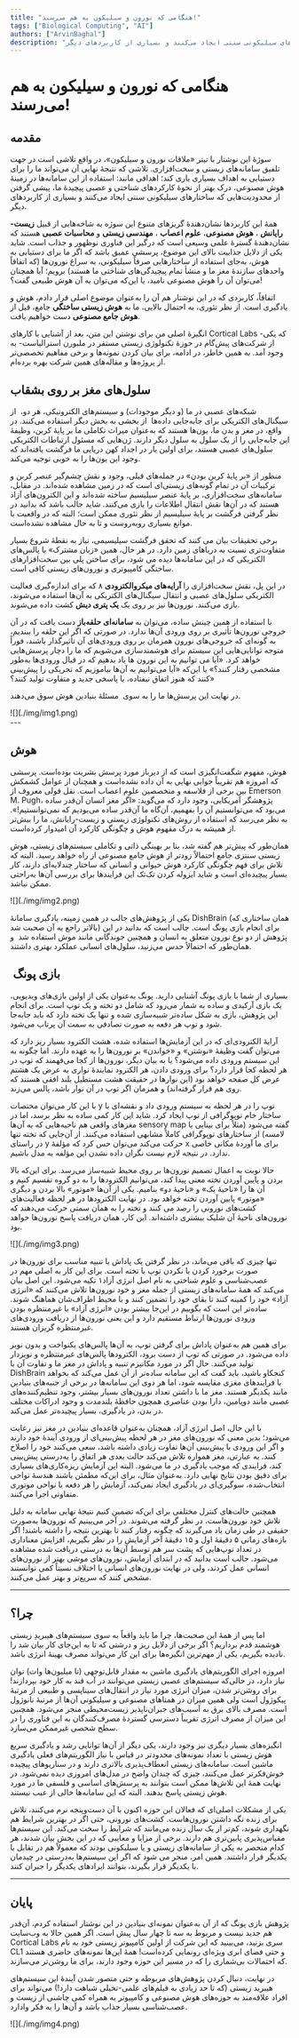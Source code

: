 ```yaml
---
title: "هنگامی که نورون و سیلیکون به هم می‌رسند!"
tags: ["Biological Computing", "AI"]
authors: ["ArvinBaghal"]
description: "سوژهٔ این نوشتار با تیتر «ملاقات نورون و سیلیکون»، در واقع تلاشی است در جهت تلفیق سامانه‌های زیستی و سخت‌افزاری. تلاشی که نتیجهٔ نهایی آن می‌تواند ما را برای دستیابی به اهداف بسیاری یاری کند؛ اهدافی مانند: استفاده از این سامانه‌ها در زمینهٔ هوش مصنوعی، درک بهتر از نحوهٔ کارکردهای شناختی و عصبی پیچیدهٔ ما، پیشی گرفتن از محدودیت‌هایی که ساختارهای سیلیکونی سنتی ایجاد می‌کنند و بسیاری از کاربردهای دیگر."
---
```


# هنگامی که نورون و سیلیکون به هم می‌رسند!

## مقدمه
سوژهٔ این نوشتار با تیتر «ملاقات نورون و سیلیکون»، در واقع تلاشی است در جهت تلفیق سامانه‌های زیستی و سخت‌افزاری. تلاشی که نتیجهٔ نهایی آن می‌تواند ما را برای دستیابی به اهداف بسیاری یاری کند؛ اهدافی مانند: استفاده از این سامانه‌ها در زمینهٔ هوش مصنوعی، درک بهتر از نحوهٔ کارکردهای شناختی و عصبی پیچیدهٔ ما، پیشی گرفتن از محدودیت‌هایی که ساختارهای سیلیکونی سنتی ایجاد می‌کنند و بسیاری از کاربردهای دیگر.

همهٔ این کاربردها نشان‌دهندۀ گریزهای متنوع این سوژه به شاخه‌هایی از قبیل
<Tooltip tip="Biocomputing"><span>**زیست-رایانش**</span></Tooltip>
، <Tooltip tip="AI"><span>**هوش مصنوعی**</span></Tooltip>، <Tooltip tip="Neuroscience"><span>**علوم اعصاب**</span></Tooltip>
، <Tooltip tip="Biological Engineering"><span>**مهندسی زیستی**</span></Tooltip> و <Tooltip tip="Neuromorphic Computing"><span>**محاسبات عصبی**</span></Tooltip> هستند که نشان‌دهندهٔ گسترهٔ علمی وسیعی است که درگیر این فناوری نوظهور و جذاب است. شاید یکی از دلایل جذابیت بالای این موضوع، پرسشی عمیق باشد که اگر ما برای دستیابی به هوش، به‌جای استفاده از ساختارهایی صرفاً سیلیکونی، به سراغ نورون‌ها (که اتفاقاً واحدهای سازندهٔ مغز ما و منشأ تمام پیچیدگی‌های شناختی ما هستند) برویم؛ آیا همچنان می‌توان آن را هوش مصنوعی نامید، یا این‌که می‌توان به آن هوش طبیعی گفت؟!

اتفاقاً، کاربردی که در این نوشتار هم آن را به‌عنوان موضوع اصلی قرار دادم، هوش و یادگیری است. از نظر تئوری، به احتمال بالایی، ما به <Tooltip tip="Synthetic Biological Intelligence (SBI)"><span>**هوش زیستی ساختگی**</span></Tooltip>
 جامع، قبل از <Tooltip tip="Artificial General Intelligence (AGI)"><span>**هوش جامع مصنوعی**</span></Tooltip> دست خواهیم یافت.

انگیزهٔ اصلی من برای نوشتن این متن، بعد از آشنایی با کارهای Cortical Labs -که یکی از شرکت‌های پیش‌گام در حوزۀ تکنولوژی زیستی مستقر در ملبورن استرالیاست- به وجود آمد. به همین خاطر، در ادامه، برای بیان کردن نمونه‌ها و برخی مفاهیم تخصصی‌تر از پروژه‌ها و مقاله‌های همین شرکت بهره برده‌ام.

## سلول‌های مغز بر روی بشقاب

شبکه‌های عصبی در ما (و دیگر موجودات) و سیستم‌های الکترونیکی، هر دو، 
از سیگنال‌های الکتریکی برای جا‌به‌جایی داده‌ها  از بخشی به بخش دیگر استفاده می‌کنند. در واقع، در مغز و بدن ما، یون‌ها هستند که به‌عنوان میراث تکاملی ما بر پایهٔ کربن، وظیفهٔ این جا‌به‌جایی را از یک سلول به سلول دیگر دارند. ژن‌هایی که مسئول ارتباطات الکتریکی سلول‌های عصبی هستند، برای اولین بار در اجداد کهن دریایی ما فرگشت یافته‌اند که وجود این یون‌ها را به خوبی توجیه می‌کند.

منظور از «بر پایهٔ کربن بودن» در جمله‌های قبلی، وجود و نقش چشم‌گیر عنصر کربن و ترکیبات آن در تمام گونه‌های زیستی‌ای است که در زمین مشاهده شده‌اند. در مقابل، سامانه‌های سخت‌افزاری، بر پایهٔ عنصر سیلیسیم ساخته شده‌اند و این الکترون‌های آزاد هستند که در آن‌ها نقش انتقال اطلاعات را بازی می‌کنند. شاید جالب باشد که بدانید در نظر گرفتن فرگشت بر پایهٔ سیلیسیم از نظر تئوری ممکن است؛ البته که در واقعیت با موانع بسیاری رو‌به‌روست و تا به حال مشاهده نشده‌است.

برخی تحقیقات بیان می کنند که تحقق فرگشت سیلیسیمی، نیاز به نقطهٔ شروع بسیار متفاوت‌تری نسبت به دریاهای زمین دارد. در هر حال، همین «زبان مشترک» یا پالس‌های الکتریکی که در این سامانه‌ها دیده می شود، برای ساختن پلی بین سخت‌افزار‌های ساختگی کامپیوتری و نورون‌های زیستی کافی است.

در این پل، نقش سخت‌افزاری را <Tooltip tip="Microelectrode Array (MEA)"><span>**آرایه‌های میکروالکترودی**</span></Tooltip>
۸ که برای اندازه‌گیری فعالیت الکتریکی سلول‌های عصبی و انتقال سیگنال‌های الکتریکی به آن‌ها استفاده می‌شوند، بازی می‌کنند. نورون‌ها نیز بر روی یک <Tooltip tip="Petri dish"><span>**یک پتری دیش**</span></Tooltip>
 کشت داده می‌شوند.

 با استفاده از همین چینش ساده، می‌توان به <Tooltip tip="Cloudflare"><span>**سامانه‌ای حلقه‌باز**</span></Tooltip>
 دست یافت که در آن خروجی نورون‌ها تأثیری بر روی ورودی آن‌ها ندارد. در صورتی که اگر این حلقه را ببندیم، به گونه‌ای که خروجی‌های نورون همزمان بر روی ورودی‌های آن تأثیرگذار باشند، فوراً متوجه توانایی‌هایی این سیستم برای هوشمندسازی می‌شویم که ما را دچار پرسش‌هایی خواهد کرد. «آیا می توانیم به این نورون ها یاد بدهیم که در قبال ورودی‌ها به‌طور مشخصی رفتار کنند؟» یا این‌که «آیا می‌توانیم به آن‌ها بیاموزیم که تحریکی را پیش‌بینی کنند که هنوز اتفاق نیفتاده، یا پاسخی جدید و متفاوت تولید کنند؟»

در نهایت این پرسش‌ها ما را به سوی 
 مسئلهٔ بنیادین هوش سوق می‌دهند.


<div style={{textAlign: 'center'}}>
    ![](./img/img1.png)
</div>
---

## هوش




هوش، مفهوم شگفت‌انگیزی است که از دیرباز مورد پرسش بشریت بوده‌است. پرسشی که امروزه هم تقریباً جوابی نهایی به آن داده نشده‌است و همچنان از عوامل کشمکش بین برخی از فلاسفه و متخصصین علوم اعصاب است. نقل قولی معروف از Emerson M. Pugh، پژوهشگر آمریکایی، وجود دارد که می‌گوید: «اگر مغز انسان آن‌قدر ساده می‌بود که می‌توانستیم آن را بفهمیم، آن‌گاه ما آن‌قدر ساده می‌بودیم که نمی‌توانستیم!». به نظر می‌رسد که استفاده از روش‌های تکنولوژی زیستی و زیست-رایانش، ما را بیش‌تر از همیشه به درک مفهوم هوش و چگونگی کارکرد آن امیدوار کرده‌است.

همان‌طور که پیش‌تر هم گفته شد، بنا بر بهینگی ذاتی و تکاملی سیستم‌های زیستی، هوش زیستی سنتزی جامع احتمالاً زودتر از هوش جامع مصنوعی از راه خواهد رسید. البته که تلاش برای فهم چگونگی کارکرد هوش حیوانی و انسانی که ساختار چندلایه‌ای دارند، کار بسیار پیچیده‌ای است و شاید ایزوله کردن تک‌تک این فرایندها برای بررسی آن‌ها به‌راحتی ممکن نباشد.

<div style={{textAlign: 'center'}}>
    ![](./img/img2.png)
</div>

یکی از پژوهش‌های جالب در همین زمینه، یادگیری سامانهٔ DishBrain (همان ساختاری که بالاتر راجع به آن صحبت شد) برای انجام بازی پونگ است. جالب است که بدانید در این پژوهش از دو نوع نورون متعلق به انسان و همچنین جوندگانی مانند موش استفاده شد 
و همان‌طور که احتمالاً حدس می‌زنید، سلول‌های انسانی عملکرد بهتری داشتند.


##  بازی پونگ


بسیاری از شما با بازی پونگ آشنایی دارید. پونگ به‌عنوان یکی از اولین بازی‌های ویدیویی، یک بازی آرکیدی و ساده به شمار می‌رود که شامل دو تخته و یک توپ است. برای انجام این پژوهش، بازی به شکل ساده‌تر شبیه‌سازی شده و تنها یک تخته دارد که باید جا‌به‌جا شود و توپ هر دفعه به صورت تصادفی به سمت آن پرتاب می‌شود.

آرایهٔ الکترودی‌ای که در این آزمایش‌ها استفاده شده، هشت الکترود بسیار ریز دارد که می‌توان گفت وظیفهٔ «نوشتن» و «خواندن» بر نورون‌ها را به عهده دارند. اما چگونه به این سیستم ورودی داده می‌شود؟ یا به بیان دیگر، نورون‌ها از کجا می‌فهمند که توپ در هر لحظه کجا قرار دارد؟ برای ورودی دادن، هر الکترود نمایندهٔ نواری به عرض یک هشتم عرض کل صفحه خواهد بود (این نوارها در حقیقت هشت مستطیل بلند افقی هستند که روی هم قرار گرفته‌اند) و همزمان اگر توپ در آن نوار باشد، پالس می‌زند.

با این کار می‌توان مختصات y توپ را در هر لحظه به سیستم ورودی داد و نقشه‌ای با ساختار خام توپوگرافی از توپ ایجاد کرد. شاید این کار کمی ساده به نظر برسد، اما در مغزهای واقعی هم ناحیه‌هایی که به آن‌ها sensory map گفته می‌شود (مثلاً برای بینایی یا لامسه) از ساختارهای توپوگرافی کاملاً مشابهی استفاده می‌کنند. از آن‌جایی که تخته تنها در راستای y حرکت می‌کند می‌توان حس کرد که مؤلفۀ x برای ما آوردهٔ مکانی خاصی ندارد. در نتیجه لازم نیست نگران داده نشدن این مؤلفه به مدل باشیم.

حالا نوبت به اعمال تصمیم نورون‌ها بر روی محیط شبیه‌ساز می‌رسد. برای این‌که بالا بردن و پایین آوردن تخته معنی پیدا کند، می‌توانیم الکترودها را به دو گروه تقسیم کنیم و آن ها را «ناحیهٔ یک» و «ناحیهٔ دو» بنامیم. یکی از آن‌ها «موتور» بالا بردن و دیگری «موتور» پایین آوردن تخته خواهد بود. در نهایت الکترودها در هر لحظه فعالیت‌های کشت‌های نورونی را رصد می کنند و تخته را به همان سمتی حرکت می‌دهند که نورون‌های ناحیهٔ آن شلیک بیشتری داشته‌اند. این کار، همان دریافت پاسخ نورون‌ها خواهد بود.

<div style={{textAlign: 'center'}}>
    ![](./img/img3.png)
</div>

تنها چیزی که باقی می‌ماند، در نظر گرفتن یک پاداش یا تنبیه مناسب برای نورون‌ها در صورت برخورد کردن یا نکردن توپ با تخته است. برای این کار به اصلی مهم در عصب‌شناسی و علوم شناختی به نام اصل انرژی آزاد۱ تکیه می‌شود. این اصل بیان می‌کند که
همهٔ سامانه‌های زیستی از جمله مغز و خود نورون‌ها تلاش می‌کنند که «انرژی آزاد» خود را کمینه کنند تا بقای خود را تضمین کنند و با محیط اطراف‌شان هماهنگ شوند. ساده‌تر این است که بگوییم در این‌جا بیشتر بودن «انرژی آزاد» با غیرمنتظره بودن ورودی نورون‌ها ارتباط مستقیم دارد و این یعنی نورون‌ها از دریافت ورودی‌های غیرمنتظره گریزان هستند.

برای همین هم به‌عنوان پاداش برای گرفتن توپ، به آن‌ها پالس‌های یکنواخت و بدون نویز داده می‌شود. در صورتی که توپ از دست برود، الکترودها پالس‌های غیرمنتظره و نویزدار تولید می‌کنند. حال اگر در مورد مکانیزم تنبیه و پاداش در مغز ما و تفاوت آن با DishBrain کنجکاو باشید، باید گفت که این سامانه ساده‌تر از آن عمل می‌کند که بخواهد با فرایندهای مغزی مقایسه شود، اما هر دوی این سامانه‌ها در برخی از جنبه‌های بنیادین مانند یکدیگر
هستند. مغز ما با داشتن تعداد نورون‌های بسیار بیشتر، وجود تنظیم‌کننده‌های عصبی مانند دوپامین، دارا بودن عناصری همچون حافظهٔ بلندمدت و وجود ادراکات مختلف در بدن، در یادگیری، بسیار پیچیده‌تر عمل می‌کند.

با این حال، اصل انرژی آزاد، همچنان به‌عنوان قاعده‌ای بنیادین در مغز نیز رعایت می‌شود؛ بدین معنی که نورون‌های مغز در هر لحظه پیش‌بینی‌ای از ورودی آیندهٔ خود دارند و اگر این ورودی با پیش‌بینی آن‌ها تفاوت زیادی داشته باشد، سعی می‌کنند خود را اصلاح کنند. به عبارتی، مغز همواره تلاش می‌کند حالت بعدی هر اتفاق را به‌درستی پیش‌بینی کند، فرایندی که موجب یادگیری در ما می‌شود. البته این آزمایش ریزه‌کاری‌های بسیاری برای دقیق بودن نتایج نهایی دارد. به‌عنوان مثال، برای این‌که مطمئن باشند هندسهٔ نواحی انتخاب‌شده، سوگیری‌ای در یادگیری ایجاد نمی‌کند، آزمایش را هر دفعه
با نواحی موتوری متفاوتی اجرا می‌کنند.

همچنین حالت‌های کنترل مختلفی برای این‌که تضمین کنیم نتیجهٔ نهایی سامانه به دلیل تلاش خود نورون‌هاست، در نظر گرفته می‌شوند. در آخر می‌بینیم که نورون‌ها به‌صورت حقیقی در طی زمان یاد می‌گیرند که چگونه رفتار کنند تا بهترین نتیجه را داشته باشند! اگر بازه‌های زمانی ۵ دقیقهٔ اول و ۱۵ دقیقهٔ آخر آزمایش را در نظر بگیریم، افزایش معناداری در تعداد توپ‌هایی که پشت سر هم توسط آن‌ها به درستی دریافت شده مشاهده می‌شود. جالب است بدانید که در ابتدای آزمایش، نورون‌های موشی بهتر از نورون‌های انسانی عمل کردند، ولی در نهایت نورون‌های انسانی با اختلاف نسبتاً کمی توانستند مشخص کنند که سریع‌تر و بهتر عمل می‌کنند.

---

## چرا؟

اما پس از همهٔ این صحبت‌ها، چرا ما باید واقعاً به سوی سیستم‌های هیبریدِ زیستی هوشمند قدم برداریم؟ اگر برخی از دلایل ریز و درشتی که تا به این‌جای کار بیان شد را نادیده بگیریم، یکی از مهم‌ترین انگیزه‌ها برای این کار می‌تواند مصرف بهینهٔ انرژی باشد.

امروزه اجرای الگوریتم‌های یادگیری ماشین به مقدار قابل‌توجهی (تا میلیون‌ها وات) توان نیاز دارد، در حالی‌که سیستم‌های عصبی زیستی می‌توانند در آب قند به کار خود بپردازند! برای روشن‌تر شدن، میزان انرژی مورد نیاز در انتقال‌های سیناپسی و طبیعی از مرتبهٔ پیکوژول است ولی همین میزان در همتاهای مصنوعی و سیلیکونی آن‌ها از مرتبهٔ نانوژول است. مصرف بالای برق به آسیب‌های جبران‌ناپذیر زیست‌محیطی منجر می‌شود. همچنین این میزان از مصرف انرژی تقریباً دسترسی گستردهٔ مصرف‌‌کنندگان به این فناوری را در سطح شخصی غیرممکن می‌‌سازد.

انگیزه‌های بسیار دیگری نیز وجود دارند، یکی دیگر از آن‌ها توانایی رشد و یادگیری سریع هوش زیستی با تعداد نمونه‌های محدودتر در قیاس با نیاز الگوریتم‌های فعلی یادگیری ماشین است. سامانه‌های زیستی انعطاف‌پذیری بالاتری دارند و در سناریوهای پیچیده خوش‌فکر‌تر عمل می‌کنند، چیزی که چندان واضح در مدل‌های امروزی دیده نمی‌شود. در نهایت همهٔ این تلاش‌ها ممکن است بتوانند به پرسش‌های اساسی و فلسفی ما در مورد هوش زیستی پاسخ بدهند. البته که این سامانه‌ها خالی از عیب نیستند.

یکی از مشکلات اصلی‌ای که فعالان این حوزه اکنون با آن دست‌و‌پنجه نرم می‌کنند، تلاش برای زنده نگه داشتن نورون‌هاست. کشت‌های
نورونی، حتی اگر در بهترین شرایط هم نگهداری شوند، کم‌تر از یک سال زنده می‌مانند که شرایط را سخت می‌کند. این سیستم‌ها مقیاس‌پذیری پایین‌تری هم دارند. برخی از مزایا و معایبی که در این بخش بیان شدند، هر کدام منحصر به یکی از سامانه‌های زیستی و یا سیلیکونی بودند که معمولاً هم در تقابل با یکدیگر قرار داشتند. همین امر، منجر می شود که اگر این سیستم‌ها به‌درستی در چیدمان با یکدیگر قرار بگیرند، بتوانند ایرادهای یکدیگر را جبران کنند.

---

## پایان
پژوهش بازی پونگ که از آن به‌عنوان نمونه‌ای بنیادین در این نوشتار استفاده کردم، آن‌قدر هم جدید نیست و مربوط به سه تا چهار سال پیش است. اگر همین حالا به وب‌سایت Cortical Labs سری بزنید، می‌بینید که این شرکت از اولین کامپیوتر زیستی خود به نام CL1 و حتی فضای ابری ویژه‌ای رونمایی کرده‌است! همهٔ این‌ها نمونه‌های حاضری هستند که احتمالات بی‌شماری را که در مسیر این حوزه وجود دارند، برای ما روشن‌تر می‌سازند.

در نهایت، دنبال کردن پژوهش‌های مربوطه و حتی متصور شدن آیندهٔ این سیستم‌های هیبرید زیستی (که تا حد زیادی به فیلم‌های علمی-تخیلی شباهت دارد!) می‌تواند برای افراد علاقه‌مند به حوزه‌های هوش مصنوعی و کامپیوتر به همراه کمی چاشنی از زیست و عصب‌شناسی بسیار جذاب باشد و آن‌ها را به فکر وادارد.                     

<div style={{textAlign: 'center'}}>
    ![](./img/img4.png)
</div>